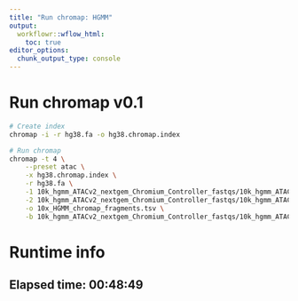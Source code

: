 ```yaml
---
title: "Run chromap: HGMM"
output:
  workflowr::wflow_html:
    toc: true
editor_options:
  chunk_output_type: console
---
```


# Run chromap v0.1

```bash
# Create index
chromap -i -r hg38.fa -o hg38.chromap.index

# Run chromap
chromap -t 4 \
	--preset atac \
	-x hg38.chromap.index \
	-r hg38.fa \
	-1 10k_hgmm_ATACv2_nextgem_Chromium_Controller_fastqs/10k_hgmm_ATACv2_nextgem_Chromium_Controller_S3_L001_R1_001.fastq.gz,10k_hgmm_ATACv2_nextgem_Chromium_Controller_fastqs/10k_hgmm_ATACv2_nextgem_Chromium_Controller_S3_L002_R1_001.fastq.gz \
	-2 10k_hgmm_ATACv2_nextgem_Chromium_Controller_fastqs/10k_hgmm_ATACv2_nextgem_Chromium_Controller_S3_L001_R3_001.fastq.gz,10k_hgmm_ATACv2_nextgem_Chromium_Controller_fastqs/10k_hgmm_ATACv2_nextgem_Chromium_Controller_S3_L002_R3_001.fastq.gz \
	-o 10x_HGMM_chromap_fragments.tsv \
	-b 10k_hgmm_ATACv2_nextgem_Chromium_Controller_fastqs/10k_hgmm_ATACv2_nextgem_Chromium_Controller_S3_L001_R2_001.fastq.gz,10k_hgmm_ATACv2_nextgem_Chromium_Controller_fastqs/10k_hgmm_ATACv2_nextgem_Chromium_Controller_S3_L002_R2_001.fastq.gz

```
# Runtime info
## Elapsed time: 00:48:49
